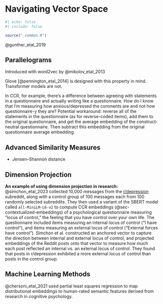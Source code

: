 # Navigating Vector Space {#sec-navigating-vectorspace}

```r
#| echo: false
#| include: false

source("_common.R")
```

@gunther_etal_2019

## Parallelograms {#sec-parallelograms}

Introduced with word2vec by @mikolov_etal_2013

Glove [@pennington_etal_2014] is designed with this property in mind. Transformer models are not.

In CCR, for example, there’s a difference between agreeing with statements in a questionnaire and actually writing like a questionnaire. How do I know that I’m measuring how anxious/depressed the comments are and not how questionnaire-y they are?
Potential workaround: reverse all of the statements in the questionnaire (as for reverse-coded items), add them to the original questionnaire, and get the average embedding of the construct-neutral questionnaire. Then subtract this embedding from the original questionnaire average embedding.

## Advanced Similarity Measures {#sec-advanced-similarity}

- Jensen–Shannon distance

## Dimension Projection {#sec-dimension-projection}

**An example of using dimension projection in research:** @simchon_etal_2023 collected 10,000 messages from the [r/depression](https://www.reddit.com/r/depression) subreddit, along with a control group of 100 messages each from 100 randomly selected subreddits. They then used a variant of the SBERT model called `all-MiniLM-L6-v2` to compute CCR embeddings (@sec-contextualized-embeddings) of a psychological questionnaire measuring "locus of control," the feeling that you have control over your own life. The questionnaire included items measuring an internal locus of control ("I have control"), and items measuring an external locus of control ("External forces have control"). Simchon et al. constructed an anchored vector to capture the direction between internal and external locus of control, and projected embeddings of the Reddit posts onto that vector to measure how much each post reflected an internal vs. an external locus of control. They found that posts in r/depression exhibited a more external locus of control than posts in the control group.

## Machine Learning Methods {#sec-machine-learning-methods}


@chersoni_etal_2021 used partial least squares regression to map distributional embeddings to human-rated semantic features derived from research in cognitive psychology.
